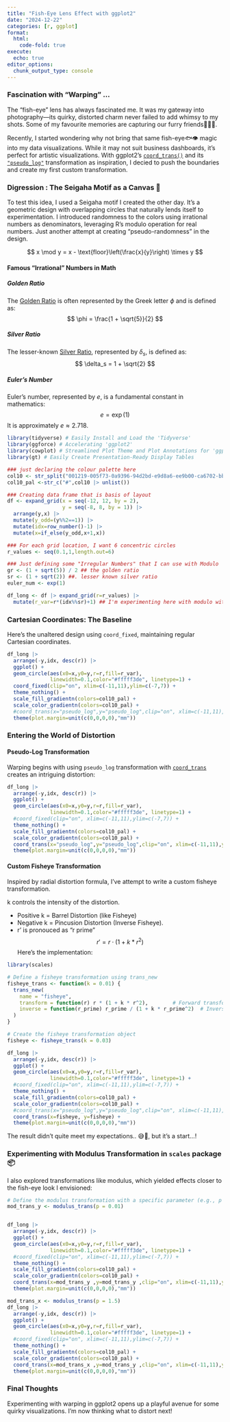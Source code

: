 ```yaml
---
title: "Fish-Eye Lens Effect with ggplot2"
date: "2024-12-22"
categories: [r, ggplot]
format:
  html:
    code-fold: true
execute:
  echo: true
editor_options: 
  chunk_output_type: console
---
```


### Fascination with "Warping" ...

The "fish-eye" lens has always fascinated me. It was my gateway into photography—its quirky, distorted charm never failed to add whimsy to my shots. Some of my favourite memories are capturing our furry friends🐶🐽🐄. 

Recently, I started wondering why not bring that same fish-eye🐟👁️ magic into my data visualizations. While it may not suit business dashboards, it's perfect for artistic visualizations.  With ggplot2’s [`coord_trans()`](https://ggplot2.tidyverse.org/reference/coord_trans.html) and its [`"pseudo_log"`](https://scales.r-lib.org/reference/log_trans.html) transformation as inspiration, I decied to push the boundaries and create my first custom transformation.

### Digression : The Seigaha Motif as a Canvas 🎨

To test this idea, I used a Seigaha motif I created the other day.  It's a geometric design with overlapping circles that naturally lends itself to experimentation.  I introduced randomness to the colors using irrational numbers as denominators, leveraging R's modulo operation for real numbers.  Just another attempt at creating "pseudo-randomness" in the design. 


$$
x \mod y = x - \text{floor}\left(\frac{x}{y}\right) \times y
$$

#### Famous "Irrational" Numbers in Math

##### Golden Ratio

The [Golden Ratio](https://en.wikipedia.org/wiki/Golden_ratio) is often represented by the Greek letter $\phi$ and is defined as: $$
\phi = \frac{1 + \sqrt{5}}{2}
$$

##### Silver Ratio

The lesser-known [Silver Ratio](https://mathworld.wolfram.com/SilverRatio.html), represented by $\delta_s$, is defined as: $$
\delta_s = 1 + \sqrt{2}
$$

##### Euler's Number

Euler's number, represented by $e$, is a fundamental constant in mathematics: $$
e = \exp(1)
$$ It is approximately $e \approx 2.718$.

```r

library(tidyverse) # Easily Install and Load the 'Tidyverse' 
library(ggforce) # Accelerating 'ggplot2'   
library(cowplot) # Streamlined Plot Theme and Plot Annotations for 'ggplot2'  
library(gt) # Easily Create Presentation-Ready Display Tables 

### just declaring the colour palette here
col10 <- str_split("001219-005f73-0a9396-94d2bd-e9d8a6-ee9b00-ca6702-bb3e03-ae2012-9b2226","-")
col10_pal <-str_c("#",col10 |> unlist())

### Creating data frame that is basis of layout
df <- expand_grid(x = seq(-12, 12, by = 2), 
                  y = seq(-8, 8, by = 1)) |>
  arrange(y,x) |>
  mutate(y_odd=(y%%2==1)) |>
  mutate(idx=row_number()-1) |>
  mutate(x=if_else(y_odd,x+1,x))

### For each grid location, I want 6 concentric circles
r_values <- seq(0.1,1,length.out=6)

### Just defining some "Irregular Numbers" that I can use with Modulo 
gr <- (1 + sqrt(5)) / 2 ## the golden ratio 
sr <- (1 + sqrt(2)) ##. lesser known silver ratio
euler_num <- exp(1)

df_long <- df |> expand_grid(r=r_values) |>
  mutate(r_var=r*(idx%%sr)+1) ## I'm experimenting here with modulo with pi 


```

### Cartesian Coordinates:  The Baseline

Here's the unaltered design using `coord_fixed`, maintaining regular Cartesian coordinates.  

```r

df_long |>
  arrange(-y,idx, desc(r)) |>
  ggplot() +
  geom_circle(aes(x0=x,y0=y,r=r,fill=r_var),
              linewidth=0.1,color="#fffff3de", linetype=1) +
  coord_fixed(clip="on", xlim=c(-11,11),ylim=c(-7,7)) +
  theme_nothing() +
  scale_fill_gradientn(colors=col10_pal) +
  scale_color_gradientn(colors=col10_pal) +
  #coord_trans(x="pseudo_log",y="pseudo_log",clip="on", xlim=c(-11,11),ylim=c(-7,7)) +
  theme(plot.margin=unit(c(0,0,0,0),"mm"))

```

### Entering the World of Distortion

#### Pseudo-Log Transformation 

Warping begins with using `pseudo_log` transformation with  [`coord_trans`](https://ggplot2-book.org/coord#transformations-with-coord_trans) creates an intriguing distortion:

```r

df_long |>
  arrange(-y,idx, desc(r)) |>
  ggplot() +
  geom_circle(aes(x0=x,y0=y,r=r,fill=r_var),
              linewidth=0.1,color="#fffff3de", linetype=1) +
  #coord_fixed(clip="on", xlim=c(-11,11),ylim=c(-7,7)) +
  theme_nothing() +
  scale_fill_gradientn(colors=col10_pal) +
  scale_color_gradientn(colors=col10_pal) +
  coord_trans(x="pseudo_log",y="pseudo_log",clip="on", xlim=c(-11,11),ylim=c(-7,7)) +
  theme(plot.margin=unit(c(0,0,0,0),"mm"))

```

#### Custom Fisheye Transformation

Inspired by radial distortion formula, I've attempt to write a custom fisheye transformation.  


k controls the intensity of the distortion.

-   Positive k = Barrel Distortion (like Fisheye)
-   Negative k = Pincusion Distortion (Inverse Fisheye).
-   r' is pronouced as "r prime" 
$$
    r′=r⋅(1+k*r^2)
$$
Here's the implementation: 

```r
library(scales)

# Define a fisheye transformation using trans_new
fisheye_trans <- function(k = 0.01) {
  trans_new(
    name = "fisheye",
    transform = function(r) r * (1 + k * r^2),        # Forward transformation
    inverse = function(r_prime) r_prime / (1 + k * r_prime^2)  # Inverse transformation
  )
}

# Create the fisheye transformation object
fisheye <- fisheye_trans(k = 0.03)

df_long |>
  arrange(-y,idx, desc(r)) |>
  ggplot() +
  geom_circle(aes(x0=x,y0=y,r=r,fill=r_var),
              linewidth=0.1,color="#fffff3de", linetype=1) +
  #coord_fixed(clip="on", xlim=c(-11,11),ylim=c(-7,7)) +
  theme_nothing() +
  scale_fill_gradientn(colors=col10_pal) +
  scale_color_gradientn(colors=col10_pal) +
  #coord_trans(x="pseudo_log",y="pseudo_log",clip="on", xlim=c(-11,11),ylim=c(-7,7)) +
  coord_trans(x=fisheye, y=fisheye) +
  theme(plot.margin=unit(c(0,0,0,0),"mm"))


```

The result didn't quite meet my expectations.. 😅🥹, but it's a start...! 

### Experimenting with Modulus Transformation in `scales` package 📦

I also explored transformations like modulus, which yielded effects closer to the fish-eye look I envisioned:

```r

# Define the modulus transformation with a specific parameter (e.g., p = 0.5)
mod_trans_y <- modulus_trans(p = 0.01)


df_long |>
  arrange(-y,idx, desc(r)) |>
  ggplot() +
  geom_circle(aes(x0=x,y0=y,r=r,fill=r_var),
              linewidth=0.1,color="#fffff3de", linetype=1) +
  #coord_fixed(clip="on", xlim=c(-11,11),ylim=c(-7,7)) +
  theme_nothing() +
  scale_fill_gradientn(colors=col10_pal) +
  scale_color_gradientn(colors=col10_pal) +
  coord_trans(x=mod_trans_y ,y=mod_trans_y ,clip="on", xlim=c(-11,11),ylim=c(-7,7)) +
  theme(plot.margin=unit(c(0,0,0,0),"mm"))


```


```r

mod_trans_x <- modulus_trans(p = 1.5)
df_long |>
  arrange(-y,idx, desc(r)) |>
  ggplot() +
  geom_circle(aes(x0=x,y0=y,r=r,fill=r_var),
              linewidth=0.1,color="#fffff3de", linetype=1) +
  #coord_fixed(clip="on", xlim=c(-11,11),ylim=c(-7,7)) +
  theme_nothing() +
  scale_fill_gradientn(colors=col10_pal) +
  scale_color_gradientn(colors=col10_pal) +
  coord_trans(x=mod_trans_x ,y=mod_trans_y ,clip="on", xlim=c(-11,11),ylim=c(-7,7)) +
  theme(plot.margin=unit(c(0,0,0,0),"mm"))

```

### Final Thoughts

Experimenting with warping in ggplot2 opens up a playful avenue for some quirky visualizations.  I'm now thinking what to distort next! 

